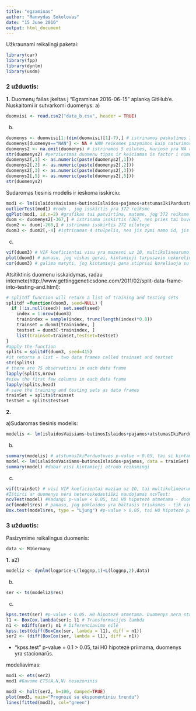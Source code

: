 ```yaml
---
title: "egzaminas"
author: "Manvydas Sokolovas"
date: "15 June 2016"
output: html_document
---
```


Užkraunami reikalingi paketai:
```r
library(car)
library(fpp)
library(dynlm)
library(usdm)
```

### 2 užduotis:
**1.**
Duomenų failas įkeltas į "Egzaminas 2016-06-15" aplanką GitHub'e. Nuskaitomi ir sutvarkomi duomenys:
a)
```r
duomvisi <- read.csv2("data_b.csv", header = TRUE)
```

b)
```r
duomenys <- duomvisi[1:(dim(duomvisi)[1]-7),] # istrinamos paskutines 7 eilutes su tekstu
duomenys[duomenys=="NAN"] <- NA # NAN reiksmes pazymimos kaip naturimos - NA
duomenys2 <- na.omit(duomenys) # istrinamos 5 eilutes, kuriose yra NA reiksmiu
str(duomenys2) #perziurimas duomenu tipas ir keiciamas is factor i numeric isskyrus rajonoID
duomenys2[,1] <- as.numeric(paste(duomenys2[,1]))
duomenys2[,2] <- as.numeric(paste(duomenys2[,2]))
duomenys2[,3] <- as.numeric(paste(duomenys2[,3]))
duomenys2[,5] <- as.numeric(paste(duomenys2[,5]))
str(duomenys2)
```

Sudaromas tiesinis modelis ir ieskoma isskirciu:
```r
mod1 <- lm(islaidosVaisiams~butinosIslaidos+pajamos+atstumasIkiParduotuves, data = duomenys2)
outlierTest(mod1) #rodo , jog isskirtis yra 372 reiksme
qqPlot(mod1, id.n=2) #grafikas tai patvirtina, matome, jog 372 reiksme ryskiai nutolusi nuo kitu. taip pat 272 reiksme irgi rodoma kaip isskirtis.
duom <- duomenys2[-367,] # istrinama isskirtis (367, nes pries tai buvo istrinta 5 eilutes ir pasikeite zymejimas...)
duom2 <- duom[-268,] # istrinama isskirtis 272 eiluteje
duom3 <- duom2[,-4] #istrinamas 4 stulpelis, nes jis zymi namo id, jis nebus reikalingas modeliui arba tiksliau nemoku dummy variables
```

c)
```r
vif(duom3) # VIF koeficientai visu yra mazesni uz 10, multikolinearumo nera
plot(duom3) # panasu, jog viskas gerai, kintamieji tarpusavio nekoreliuoja
cor(duom3) # galima matyti, jog kintamieji gana stipriai koreliuoja su islaidoms vaisiams, taip pat pajamos su butinomis islaidomis
```

Atsitiktinis duomenu isskaidymas, radau internete(http://www.gettinggeneticsdone.com/2011/02/split-data-frame-into-testing-and.html):
```r
# splitdf function will return a list of training and testing sets
splitdf =function(duom3, seed=NULL) {
  if (!is.null(seed)) set.seed(seed)
	index = 1:nrow(duom3)
	trainindex = sample(index, trunc(length(index)*0.8))
	trainset = duom3[trainindex, ]
	testset = duom3[-trainindex, ]
	list(trainset=trainset,testset=testset)
}
#apply the function
splits = splitdf(duom3, seed=415)
#it returns a list - two data frames called trainset and testset
str(splits)
# there are 75 observations in each data frame
lapply(splits,nrow)
#view the first few columns in each data frame
lapply(splits,head)
# save the training and testing sets as data frames
trainSet = splits$trainset
testSet = splits$testset
```

**2.**

a)Sudaromas tiesinis modelis:
```r
modelis <- lm(islaidosVaisiams~butinosIslaidos+pajamos+atstumasIkiParduotuves, data = trainSet)
```

b)
```r
summary(modelis) # atstumasIkiParduotuves p-value > 0.05, tai si kintamaji manau galime atmesti
model <- lm(islaidosVaisiams~butinosIslaidos+pajamos, data = trainSet)
summary(model) #dabar visi kintamieji atrodo reiksmingi
```

c)
```r
vif(trainSet) # visi VIF koeficientai maziau uz 10, tai multikolinearumo problemos nera
#Ištirti ar duomenys nėra heteroskedastiški naudojamas ncvTest:
ncvTest(model) #Kadangi p-value < 0.05, tai H0 hipotezė atmetama - duomenys nera homoskedastiški.
acf(model$res) # panasu, jog paklaidos yra baltasis triuksmas - tik viena reiksme kerta melyna punktyra
Box.test(model$res, type = "Ljung") #p-value > 0.05, tai H0 hipotezė priimama. Liekanos yra baltasis triukšmas.
```

### 3 užduotis:

Pasizymime reikalingus duomenis:
```r
data <- M1Germany

```

**1.**
a2) 
```r
modeliz <- dynlm(logprice~L(loggnp,1)+L(loggnp,2),data)
```

b)
```r
ser <- ts(modeliz$res)
```

c)
```r
kpss.test(ser) #p-value < 0.05. H0 hipotezė atmetama. Duomenys nera stacionarūs.
l1 <- BoxCox.lambda(ser); l1 # Transformacijos lambda
n1 <- ndiffs(ser); n1 # Diferenciavimo eilė
kpss.test(diff(BoxCox(ser, lambda = l1), diff = n1))
ser2 <- (diff(BoxCox(ser, lambda = l1), diff = n1))
```

* "kpss.test" p-value = 0.1 > 0.05, tai H0 hipotezė priimama, duomenys yra stacionarūs.

modeliavimas:

```r
mod1 <- ets(ser2)
mod1 #Gavome ETS(A,N,N) nesezoninis
```


```r
mod3 <- holt(ser2, h=100, damped=TRUE)
plot(mod3, main="Prognozė su eksponentiniu trendu")
lines(fitted(mod3), col="green")
```
